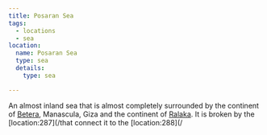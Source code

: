 ```yaml
---
title: Posaran Sea
tags:
  - locations
  - sea
location:
  name: Posaran Sea
  type: sea
  details:
    type: sea

---
```


An almost inland sea that is almost completely surrounded by the continent of
[Betera](/locations/betera/), Manascula, Giza and the continent of
[Ralaka](/locations/ralaka/). It is broken by the \[location:287]\(/that connect
it to the \[location:288]\(/
